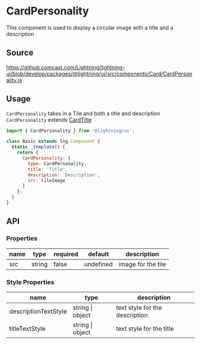 
# CardPersonality

This component is used to display a circular image with a title and a description

## Source

https://github.comcast.com/Lightning/lightning-ui/blob/develop/packages/@lightning/ui/src/components/Card/CardPersonality.js

## Usage

`CardPersonality` takes in a Tile and both a title and description
`CardPersonality` extends [CardTitle](?path=/docs/patterns-cardtitle--title-and-description)

```js
import { CardPersonality } from '@lightning/ui';

class Basic extends lng.Component {
  static _template() {
    return {
      CardPersonality: {
        type: CardPersonality,
        title: 'Title',
        description: 'Description',
        src: tileImage
      }
    };
  }
}
```

<Canvas>
  <Story id="tiles-cards-cardpersonality--card-personality" />
</Canvas>

## API

### Properties

| name | type   | required | default   | description        |
| ---- | ------ | -------- | --------- | ------------------ |
| src  | string | false    | undefined | image for the tile |

### Style Properties

| name                 | type             | description                    |
| -------------------- | ---------------- | ------------------------------ |
| descriptionTextStyle | string \| object | text style for the description |
| titleTextStyle       | string \| object | text style for the title       |
